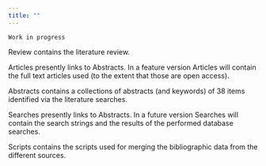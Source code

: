```yaml
---
title: ""
---
```


:::::: h2
`Work in progress`
::::::

Review contains the literature review.  

Articles presently links to Abstracts. In a feature version Articles will contain the full text articles used (to the extent that those are open access).  

Abstracts contains a collections of abstracts (and keywords) of 38 items identified via the literature searches.  

Searches presently links to Abstracts. In a future version Searches will contain the search strings and the results of the performed database searches.  

Scripts contains the scripts used for merging the bibliographic data from the different sources.  